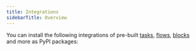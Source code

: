 ```yaml
---
title: Integrations
sidebarTitle: Overview
---
```




You can install the following integrations of pre-built [tasks](/2.19/concepts/tasks/), [flows](/2.19/concepts/flows/), [blocks](/2.19/concepts/blocks/) and more as PyPI packages:


